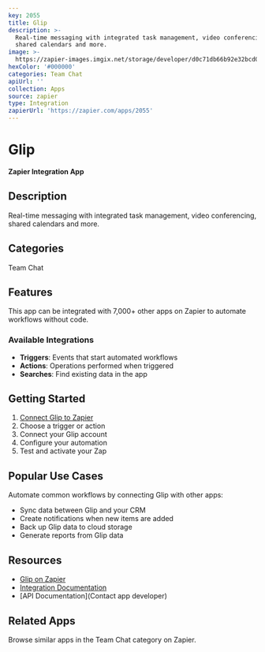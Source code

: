 ```yaml
---
key: 2055
title: Glip
description: >-
  Real-time messaging with integrated task management, video conferencing,
  shared calendars and more.
image: >-
  https://zapier-images.imgix.net/storage/developer/d0c71db66b92e32bcd02c7922d49a390.png?auto=format%2Ccompress&ixlib=python-3.0.0&q=50
hexColor: '#000000'
categories: Team Chat
apiUrl: ''
collection: Apps
source: zapier
type: Integration
zapierUrl: 'https://zapier.com/apps/2055'
---
```

# Glip

**Zapier Integration App**

## Description

Real-time messaging with integrated task management, video conferencing, shared calendars and more.

## Categories

Team Chat

## Features

This app can be integrated with 7,000+ other apps on Zapier to automate workflows without code.

### Available Integrations

- **Triggers**: Events that start automated workflows
- **Actions**: Operations performed when triggered
- **Searches**: Find existing data in the app

## Getting Started

1. [Connect Glip to Zapier](https://zapier.com/apps/2055)
2. Choose a trigger or action
3. Connect your Glip account
4. Configure your automation
5. Test and activate your Zap

## Popular Use Cases

Automate common workflows by connecting Glip with other apps:

- Sync data between Glip and your CRM
- Create notifications when new items are added
- Back up Glip data to cloud storage
- Generate reports from Glip data

## Resources

- [Glip on Zapier](https://zapier.com/apps/2055)
- [Integration Documentation](https://zapier.com/apps/2055/integrations)
- [API Documentation](Contact app developer)

## Related Apps

Browse similar apps in the Team Chat category on Zapier.
